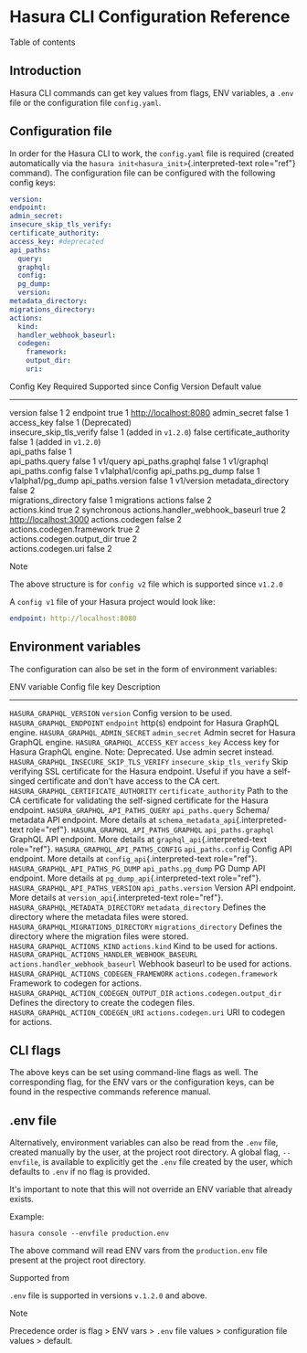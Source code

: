 
Hasura CLI Configuration Reference
==================================

Table of contents

Introduction
------------

Hasura CLI commands can get key values from flags, ENV variables, a
`.env` file or the configuration file `config.yaml`.

Configuration file
------------------

In order for the Hasura CLI to work, the `config.yaml` file is required
(created automatically via the
`hasura init<hasura_init>`{.interpreted-text role="ref"} command). The
configuration file can be configured with the following config keys:

```yaml
version: 
endpoint: 
admin_secret:
insecure_skip_tls_verify:
certificate_authority:
access_key: #deprecated
api_paths:
  query: 
  graphql: 
  config: 
  pg_dump: 
  version: 
metadata_directory:
migrations_directory: 
actions:
  kind: 
  handler_webhook_baseurl: 
  codegen:
    framework:
    output_dir:
    uri:
```

  Config Key                          Required   Supported since Config Version   Default value
  ----------------------------------- ---------- -------------------------------- -------------------------
  version                             false      1                                2
  endpoint                            true       1                                <http://localhost:8080>
  admin\_secret                       false      1                                
  access\_key                         false      1 (Deprecated)                   
  insecure\_skip\_tls\_verify         false      1 (added in `v1.2.0`)            false
  certificate\_authority              false      1 (added in `v1.2.0`)            
  api\_paths                          false      1                                
  api\_paths.query                    false      1                                v1/query
  api\_paths.graphql                  false      1                                v1/graphql
  api\_paths.config                   false      1                                v1alpha1/config
  api\_paths.pg\_dump                 false      1                                v1alpha1/pg\_dump
  api\_paths.version                  false      1                                v1/version
  metadata\_directory                 false      2                                
  migrations\_directory               false      1                                migrations
  actions                             false      2                                
  actions.kind                        true       2                                synchronous
  actions.handler\_webhook\_baseurl   true       2                                <http://localhost:3000>
  actions.codegen                     false      2                                
  actions.codegen.framework           true       2                                
  actions.codegen.output\_dir         true       2                                
  actions.codegen.uri                 false      2                                

Note

The above structure is for `config v2` file which is supported since
`v1.2.0`

A `config v1` file of your Hasura project would look like:

```yaml
endpoint: http://localhost:8080
```

Environment variables
---------------------

The configuration can also be set in the form of environment variables:

  ENV variable                                       Config file key                     Description
  -------------------------------------------------- ----------------------------------- ---------------------------------------------------------------------------------------------------------------------------------------------
  `HASURA_GRAPHQL_VERSION`                           `version`                           Config version to be used.
  `HASURA_GRAPHQL_ENDPOINT`                          `endpoint`                          http(s) endpoint for Hasura GraphQL engine.
  `HASURA_GRAPHQL_ADMIN_SECRET`                      `admin_secret`                      Admin secret for Hasura GraphQL engine.
  `HASURA_GRAPHQL_ACCESS_KEY`                        `access_key`                        Access key for Hasura GraphQL engine. Note: Deprecated. Use admin secret instead.
  `HASURA_GRAPHQL_INSECURE_SKIP_TLS_VERIFY`          `insecure_skip_tls_verify`          Skip verifying SSL certificate for the Hasura endpoint. Useful if you have a self-singed certificate and don\'t have access to the CA cert.
  `HASURA_GRAPHQL_CERTIFICATE_AUTHORITY`             `certificate_authority`             Path to the CA certificate for validating the self-signed certificate for the Hasura endpoint.
  `HASURA_GRAPHQL_API_PATHS_QUERY`                   `api_paths.query`                   Schema/ metadata API endpoint. More details at `schema_metadata_api`{.interpreted-text role="ref"}.
  `HASURA_GRAPHQL_API_PATHS_GRAPHQL`                 `api_paths.graphql`                 GraphQL API endpoint. More details at `graphql_api`{.interpreted-text role="ref"}.
  `HASURA_GRAPHQL_API_PATHS_CONFIG`                  `api_paths.config`                  Config API endpoint. More details at `config_api`{.interpreted-text role="ref"}.
  `HASURA_GRAPHQL_API_PATHS_PG_DUMP`                 `api_paths.pg_dump`                 PG Dump API endpoint. More details at `pg_dump_api`{.interpreted-text role="ref"}.
  `HASURA_GRAPHQL_API_PATHS_VERSION`                 `api_paths.version`                 Version API endpoint. More details at `version_api`{.interpreted-text role="ref"}.
  `HASURA_GRAPHQL_METADATA_DIRECTORY`                `metadata_directory`                Defines the directory where the metadata files were stored.
  `HASURA_GRAPHQL_MIGRATIONS_DIRECTORY`              `migrations_directory`              Defines the directory where the migration files were stored.
  `HASURA_GRAPHQL_ACTIONS_KIND`                      `actions.kind`                      Kind to be used for actions.
  `HASURA_GRAPHQL_ACTIONS_HANDLER_WEBHOOK_BASEURL`   `actions.handler_webhook_baseurl`   Webhook baseurl to be used for actions.
  `HASURA_GRAPHQL_ACTIONS_CODEGEN_FRAMEWORK`         `actions.codegen.framework`         Framework to codegen for actions.
  `HASURA_GRAPHQL_ACTION_CODEGEN_OUTPUT_DIR`         `actions.codegen.output_dir`        Defines the directory to create the codegen files.
  `HASURA_GRAPHQL_ACTION_CODEGEN_URI`                `actions.codegen.uri`               URI to codegen for actions.

CLI flags
---------

The above keys can be set using command-line flags as well. The
corresponding flag, for the ENV vars or the configuration keys, can be
found in the respective commands reference manual.

.env file
---------

Alternatively, environment variables can also be read from the `.env`
file, created manually by the user, at the project root directory. A
global flag, `--envfile`, is available to explicitly get the `.env` file
created by the user, which defaults to `.env` if no flag is provided.

It\'s important to note that this will not override an ENV variable that
already exists.

Example:

    hasura console --envfile production.env

The above command will read ENV vars from the `production.env` file
present at the project root directory.

Supported from

`.env` file is supported in versions `v.1.2.0` and above.

Note

Precedence order is flag \> ENV vars \> `.env` file values \>
configuration file values \> default.
